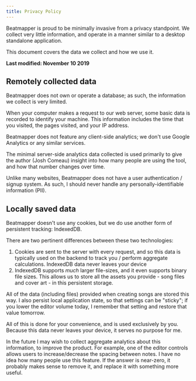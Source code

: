 ```yaml
---
title: Privacy Policy
---
```


Beatmapper is proud to be minimally invasive from a privacy standpoint. We collect very little information, and operate in a manner similar to a desktop standalone application.

This document covers the data we collect and how we use it.

**Last modified: November 10 2019**

## Remotely collected data

Beatmapper does not own or operate a database; as such, the information we collect is very limited.

When your computer makes a request to our web server, some basic data is recorded to identify your machine. This information includes the time that you visited, the pages visited, and your IP address.

Beatmapper does not feature any client-side analytics; we don't use Google Analytics or any similar services.

The minimal server-side analytics data collected is used primarily to give the author (Josh Comeau) insight into how many people are using the tool, and how that number changes over time.

Unlike many websites, Beatmapper does not have a user authentication / signup system. As such, I should never handle any personally-identifiable information (PII).

## Locally saved data

Beatmapper doesn't use any cookies, but we do use another form of persistent tracking: IndexedDB.

There are two pertinent differences between these two technologies:

1. Cookies are sent to the server with every request, and so this data is typically used on the backend to track you / perform aggregate calculations. IndexedDB data never leaves your device
2. IndexedDB supports _much_ larger file-sizes, and it even supports binary file sizes. This allows us to store all the assets you provide - song files and cover art - in this persistent storage.

All of the data (including files) provided when creating songs are stored this way. I also persist local application state, so that settings can be "sticky"; if you lower the editor volume today, I remember that setting and restore that value tomorrow.

All of this is done for your convenience, and is used exclusively by you. Because this data never leaves your device, it serves no purpose for me.

In the future I may wish to collect aggregate analytics about this information, to improve the product. For example, one of the editor controls allows users to increase/decrease the spacing between notes. I have no idea how many people use this feature. If the answer is near-zero, it probably makes sense to remove it, and replace it with something more useful.
